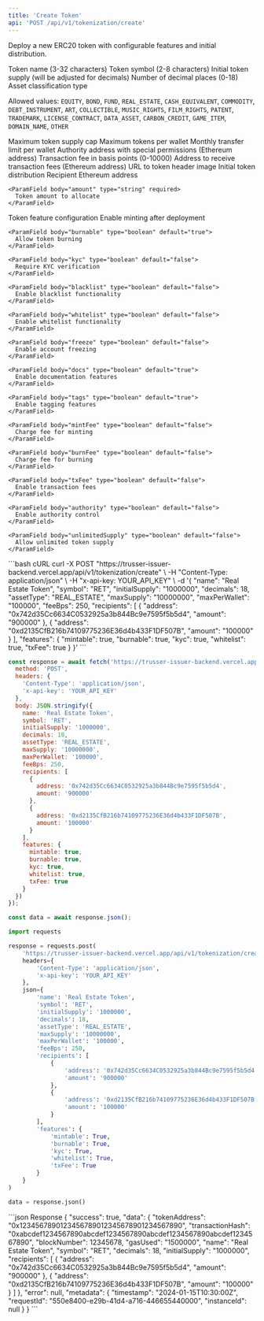 ```yaml
---
title: 'Create Token'
api: 'POST /api/v1/tokenization/create'
---
```


Deploy a new ERC20 token with configurable features and initial distribution.

<ParamField body="name" type="string" required>
  Token name (3-32 characters)
</ParamField>

<ParamField body="symbol" type="string" required>
  Token symbol (2-8 characters)
</ParamField>

<ParamField body="initialSupply" type="string" required>
  Initial token supply (will be adjusted for decimals)
</ParamField>

<ParamField body="decimals" type="number" default="18">
  Number of decimal places (0-18)
</ParamField>

<ParamField body="assetType" type="string" required>
  Asset classification type
  
  Allowed values: `EQUITY`, `BOND`, `FUND`, `REAL_ESTATE`, `CASH_EQUIVALENT`, `COMMODITY`, `DEBT_INSTRUMENT`, `ART`, `COLLECTIBLE`, `MUSIC_RIGHTS`, `FILM_RIGHTS`, `PATENT`, `TRADEMARK`, `LICENSE_CONTRACT`, `DATA_ASSET`, `CARBON_CREDIT`, `GAME_ITEM`, `DOMAIN_NAME`, `OTHER`
</ParamField>

<ParamField body="maxSupply" type="string">
  Maximum token supply cap
</ParamField>

<ParamField body="maxPerWallet" type="string">
  Maximum tokens per wallet
</ParamField>

<ParamField body="monthlyLimit" type="string">
  Monthly transfer limit per wallet
</ParamField>

<ParamField body="authority" type="string">
  Authority address with special permissions (Ethereum address)
</ParamField>

<ParamField body="feeBps" type="number" default="0">
  Transaction fee in basis points (0-10000)
</ParamField>

<ParamField body="feeReceiver" type="string">
  Address to receive transaction fees (Ethereum address)
</ParamField>

<ParamField body="headerImage" type="string">
  URL to token header image
</ParamField>

<ParamField body="recipients" type="array">
  Initial token distribution
  
  <Expandable title="recipients">
    <ParamField body="address" type="string" required>
      Recipient Ethereum address
    </ParamField>
    
    <ParamField body="amount" type="string" required>
      Token amount to allocate
    </ParamField>
  </Expandable>
</ParamField>

<ParamField body="features" type="object">
  Token feature configuration
  
  <Expandable title="features">
    <ParamField body="mintable" type="boolean" default="true">
      Enable minting after deployment
    </ParamField>
    
    <ParamField body="burnable" type="boolean" default="true">
      Allow token burning
    </ParamField>
    
    <ParamField body="kyc" type="boolean" default="false">
      Require KYC verification
    </ParamField>
    
    <ParamField body="blacklist" type="boolean" default="false">
      Enable blacklist functionality
    </ParamField>
    
    <ParamField body="whitelist" type="boolean" default="false">
      Enable whitelist functionality
    </ParamField>
    
    <ParamField body="freeze" type="boolean" default="false">
      Enable account freezing
    </ParamField>
    
    <ParamField body="docs" type="boolean" default="true">
      Enable documentation features
    </ParamField>
    
    <ParamField body="tags" type="boolean" default="true">
      Enable tagging features
    </ParamField>
    
    <ParamField body="mintFee" type="boolean" default="false">
      Charge fee for minting
    </ParamField>
    
    <ParamField body="burnFee" type="boolean" default="false">
      Charge fee for burning
    </ParamField>
    
    <ParamField body="txFee" type="boolean" default="false">
      Enable transaction fees
    </ParamField>
    
    <ParamField body="authority" type="boolean" default="false">
      Enable authority control
    </ParamField>
    
    <ParamField body="unlimitedSupply" type="boolean" default="false">
      Allow unlimited token supply
    </ParamField>
  </Expandable>
</ParamField>

<RequestExample>
```bash cURL
curl -X POST "https://trusser-issuer-backend.vercel.app/api/v1/tokenization/create" \
  -H "Content-Type: application/json" \
  -H "x-api-key: YOUR_API_KEY" \
  -d '{
    "name": "Real Estate Token",
    "symbol": "RET",
    "initialSupply": "1000000",
    "decimals": 18,
    "assetType": "REAL_ESTATE",
    "maxSupply": "10000000",
    "maxPerWallet": "100000",
    "feeBps": 250,
    "recipients": [
      {
        "address": "0x742d35Cc6634C0532925a3b844Bc9e7595f5b5d4",
        "amount": "900000"
      },
      {
        "address": "0xd2135CfB216b74109775236E36d4b433F1DF507B",
        "amount": "100000"
      }
    ],
    "features": {
      "mintable": true,
      "burnable": true,
      "kyc": true,
      "whitelist": true,
      "txFee": true
    }
  }'
```

```javascript JavaScript
const response = await fetch('https://trusser-issuer-backend.vercel.app/api/v1/tokenization/create', {
  method: 'POST',
  headers: {
    'Content-Type': 'application/json',
    'x-api-key': 'YOUR_API_KEY'
  },
  body: JSON.stringify({
    name: 'Real Estate Token',
    symbol: 'RET',
    initialSupply: '1000000',
    decimals: 18,
    assetType: 'REAL_ESTATE',
    maxSupply: '10000000',
    maxPerWallet: '100000',
    feeBps: 250,
    recipients: [
      {
        address: '0x742d35Cc6634C0532925a3b844Bc9e7595f5b5d4',
        amount: '900000'
      },
      {
        address: '0xd2135CfB216b74109775236E36d4b433F1DF507B',
        amount: '100000'
      }
    ],
    features: {
      mintable: true,
      burnable: true,
      kyc: true,
      whitelist: true,
      txFee: true
    }
  })
});

const data = await response.json();
```

```python Python
import requests

response = requests.post(
    'https://trusser-issuer-backend.vercel.app/api/v1/tokenization/create',
    headers={
        'Content-Type': 'application/json',
        'x-api-key': 'YOUR_API_KEY'
    },
    json={
        'name': 'Real Estate Token',
        'symbol': 'RET',
        'initialSupply': '1000000',
        'decimals': 18,
        'assetType': 'REAL_ESTATE',
        'maxSupply': '10000000',
        'maxPerWallet': '100000',
        'feeBps': 250,
        'recipients': [
            {
                'address': '0x742d35Cc6634C0532925a3b844Bc9e7595f5b5d4',
                'amount': '900000'
            },
            {
                'address': '0xd2135CfB216b74109775236E36d4b433F1DF507B',
                'amount': '100000'
            }
        ],
        'features': {
            'mintable': True,
            'burnable': True,
            'kyc': True,
            'whitelist': True,
            'txFee': True
        }
    }
)

data = response.json()
```
</RequestExample>

<ResponseExample>
```json Response
{
  "success": true,
  "data": {
    "tokenAddress": "0x1234567890123456789012345678901234567890",
    "transactionHash": "0xabcdef1234567890abcdef1234567890abcdef1234567890abcdef1234567890",
    "blockNumber": 12345678,
    "gasUsed": "1500000",
    "name": "Real Estate Token",
    "symbol": "RET",
    "decimals": 18,
    "initialSupply": "1000000",
    "recipients": [
      {
        "address": "0x742d35Cc6634C0532925a3b844Bc9e7595f5b5d4",
        "amount": "900000"
      },
      {
        "address": "0xd2135CfB216b74109775236E36d4b433F1DF507B",
        "amount": "100000"
      }
    ]
  },
  "error": null,
  "metadata": {
    "timestamp": "2024-01-15T10:30:00Z",
    "requestId": "550e8400-e29b-41d4-a716-446655440000",
    "instanceId": null
  }
}
```
</ResponseExample>